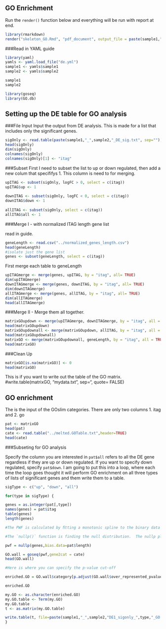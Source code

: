 GO Enrichment
-------------

Run the `render()` function below and everything will be run with report at end.
```r
library(rmarkdown)
render("skeleton_GO.Rmd", "pdf_document", output_file = paste(sample1,"_",sample2,"_","GO.pdf",sep=""))
```  

###Read in YAML guide

```r
library(yaml)
yamls <- yaml.load_file("de.yml")
sample1 <- yamls$sample1
sample2 <- yamls$sample2

sample1
sample2
```

```r
library(goseq)
library(GO.db)
```

Setting up the DE table for GO analysis
-----------------

###File Input
Input the output from DE analysis.  This is made for a list that includes only the significant genes.  

```r
sigOnly <- read.table(paste(sample1,"_",sample2,"_DE_sig.txt", sep=""), header = TRUE, fill = TRUE)
head(sigOnly)
dim(sigOnly)
colnames(sigOnly)
colnames(sigOnly)[1] <- "itag" 
```

###Subset 
First I need to subset the list to up or down regulated, then add a new colum that specififys 1.  This column is need to for merging. 

```r
upITAG <- subset(sigOnly, logFC > 0, select = c(itag))
upITAG$up <- 1 
    
downITAG <- subset(sigOnly, logFC < 0, select = c(itag))
downITAG$down <- 1 
  
allITAG <- subset(sigOnly, select = c(itag))
allITAG$all <- 1
```

###Merge I - with normalized ITAG length gene list

read in guide. 
```r
geneLength <- read.csv("../normalized_genes_length.csv")
head(geneLength)
#isolate just the gene list
genes <- subset(geneLength, select = c(itag))
```

First merge each table to geneLength
```r
upITAGmerge <- merge(genes, upITAG, by = "itag", all= TRUE)
dim(upITAGmerge)
downITAGmerge <- merge(genes, downITAG, by = "itag", all= TRUE)
dim(downITAGmerge)
allITAGmerge <- merge(genes, allITAG, by = "itag", all= TRUE)
dim(allITAGmerge)
head(allITAGmerge)
```



###Merge II - Merge them all together.

```r
matrixGOupdown <- merge(upITAGmerge, downITAGmerge, by = "itag", all = TRUE)
head(matrixGOupdown)
matrixGOupdownall <- merge(matrixGOupdown, allITAG, by = "itag", all = TRUE)
head(matrixGOupdownall)
matrixGO <- merge(matrixGOupdownall, geneLength, by = "itag", all = TRUE)
head(matrixGO)
```

###Clean Up
```r
matrixGO[is.na(matrixGO)] <- 0
head(matrixGO)
```

This is if you want to write out the table of the GO matrix.
#write.table(matrixGO, "mydata.txt", sep="\t", quote= FALSE)

GO enrichment
-----------------

The is the input of the GOslim categories.  There are only two columns 1. itag and 2. go

```r
pat <- matrixGO
head(pat)
cate <- read.table("../melted.GOTable.txt",header=TRUE)
head(cate)
```

###Subseting for GO analysis

Specify the column you are interested in `pat$all` refers to all the DE gene regardless if they are up or down regulated. If you want to specify down regulated, specify `pat$down`. I am going to put this into a loop, where each time the loop goes thought it will perform GO enrichment on all three types of lists of significant genes and them write them to a table. 

```r
sigType <- c("up", "down", "all")

for(type in sigType) {

genes = as.integer(pat[,type])
names(genes) = pat$itag
table(genes)
length(genes)

#The PWF is calculated by ﬁtting a monotonic spline to the binary data series of diﬀerential expression.  A monotonic spline is a specific type of cubic spline, which fits continuous functions through discrete data. Monotonicity preserves order between ordered sets. This is the point in which gene length is taken into account. 

#The `nullp()` function is finding the null distribution.  The nullp plots the fit of the null distribution to the data.  Usually you will see that length does in fact bias your results. 

pwf = nullp(genes,bias.data=pat$length)

GO.wall = goseq(pwf,gene2cat = cate)
head(GO.wall)

#Here is where you can specify the p-value cut-off

enriched.GO = GO.wall$category[p.adjust(GO.wall$over_represented_pvalue, method = "BH") < 0.05]

enriched.GO

my.GO <- as.character(enriched.GO)
my.GO.table <- Term(my.GO)
my.GO.table
t <- as.matrix(my.GO.table)

write.table(t, file=paste(sample1,"_",sample2,"DE1_sigonly_",type,"_GO.txt", sep=""))
}
```

